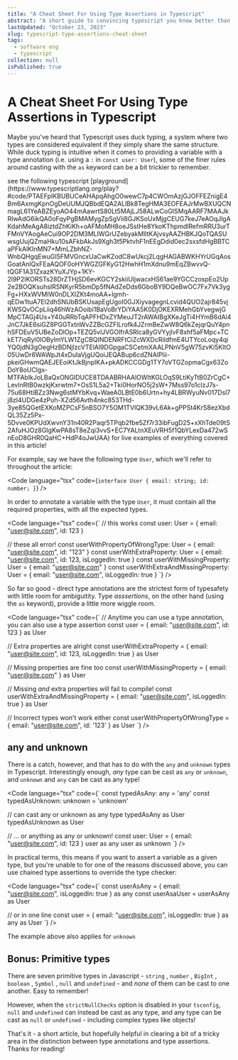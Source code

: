 ```yaml
---
title: "A Cheat Sheet For Using Type Assertions in Typescript"
abstract: "A short guide to convincing typescript you know better than it does"
lastUpdated: "October 23, 2023"
slug: typescript-type-assertions-cheat-sheet
tags:
  - software eng
  - typescript
collection: null
isPublished: true
---
```


# A Cheat Sheet For Using Type Assertions in Typescript

Maybe you've heard that Typescript uses duck typing, a system where two types are considered equivalent if they simply share the same structure.
While duck typing is intuitive when it comes to providing a variable with a type annotation (i.e. using a `:` in `const user: User`), some of the finer rules around casting with the `as` keyword can be a bit trickier to remember.

<Info>
see the following typescript [playground](https://www.typescriptlang.org/play?#code/PTAEFpIKBUBUCeAHApqAhgO0wewC7p4CWOmAzjGJOFFEZnigE4Bm6AxmgKpnOgDeUUMJQBbdEQA2ALlBk8TegHMA3EOFEAJrMwBXUQCNmagL61YeABZEyoAO44mAawrtS80Lt5MAjLJ58ALwCoGISMqAARF7MAAJkRIwAdG6ikQA0oFqyPgBMAMygZpSgVii8GJKSoUxMjgCEUG7keJ7eAOqJlgAKdahMeAgA8iztdZhKiKh+oAFMoMH8oeJSstHe8YkoKThpmdlRefmRRU3urTFMnVYAogAeCui9OP2DM3MLIWGrUZebyakMlltKAjvsyAAZHBKJQoTQASUwsgUujQZmaHku10sAFkbAkJs9Xgh3t5PktvhF1nEEgDdid0ec2sxsfdHgBBTCaPFkAlKInMN7+MmLZbhNZ-WnbQHgqEwuGI5FMVGncxUaCwKZodC8wUkcj2LqgHAGABWKHYrUGqAosGoatAnIQxFEaAQOF0oHYWGZGFKyG12HwhH1mXdnu9mEqZBwvvQ-tQGF1A31ZxazKYuXJYp+1KY-2l9P2IKORSTs28DrZTHjSD6evKGCY2skiiUljwacxHS61ae9YGCCzospEo2Up2e2BOQKsuhsIRSNKyrR5bmDp5fNAdZeDds6GboBY9DQeBwOC7Fx7Vk3ygFg+HXxWVMlW0nDLXlZKt4moAA+lgmh-qEDw1tuA7EI2dhSNUbBSKUsapEgUgoI0GJXiyvagegnLcvid4QUO2ajr845vjKWSQvOCpLiiq46hWzAOoibi1BaVoBrYDiYAA5K0DjOKEXRMehGbYvegwjGMpCTAGj4Us+Y40uRRbTqAPFHDxZYMeuJT2rAWAIBgXKeJgTi4HYmB6dAl4JnC7JkE6siGZ8PGGTxtnWvZZBcGZFlLrofk4JZrmBeZwW8Q6kZejqrQuY4pnhSFDEuV5UBeZoDlOp+TEZQ5vlJVGOlfrASRlca8yGVYyjlvF8xhf5aFMpc+TCkET7iqRyl0lOBylmYLW1ZgCBQINDENRFtCiZcWXDcRildfmE4UTYcoLoqy4qiYQ0jdN3gOegHzBDNjlzcVTElAl9DGpgaCSCetmXAALPNnV5gW75zvKi5KltO05UwDr6WAWpJt4xDuIaVjgUQoiJEQABup6cdZNAlPIii-pkeiGHwmQAEJEEoiKtJkBjnpIKA+pkADKCCGDg1TY7oVTGZopmaCgx63ZoDoY8oUClgx-MTFAblkJoLBaQxONGIDUCE8TDAABRHAAlOWItKGLOqS9LtiKyTtB0ZrCgC+LevlnRtB0wzkjKxrwtm7+OsS1L5a2+Tki0HorNO5j2sW+7Mss97o1clzJ7s-75u68HtiBZz3Nwg6stMYbKvq+WaeA0LBtE0b6Urtn+hy4LBRWyuNv017Dsl7j8zl4UDGe4zPuh-XZd56Avth4nkc853THd-3ye85QGetEXKoMZPCsF5nBSO7Y5OM1TVlQK39vL6Ak+gPPSt4KrS8ezXbdQL35Zz5Px-5Dvve0KPUdXwvnY31n40R2Paqr5TPqb2fbe5Zf7r33ibFugD25+xXhTde09tS2AfuHJOz8GIgKwPA8sT8eZqi3vvS+EC7YALtnXEuVRH5f1QbYLexDa472wSnEoD8GHR0QaHC+HdP4oJwUAA) for live examples of everything covered in this article!
</Info>

For example, say we have the following type `User`, which we'll refer to throughout the article:

<Code
  language="tsx"
  code={`
interface User {
   email: string;
   id: number;
}
`}
/>

In order to annotate a variable with the type `User`, it must contain all the required properties, with all the expected types.

<Code
  language="tsx"
  code={`
// this works
const user: User = { email: "user@site.com", id: 123 }

// these all error!
const userWithPropertyOfWrongType: User = { email: "user@site.com", id: "123" }
const userWithExtraProperty: User = { email: "user@site.com", id: 123, isLoggedIn: true }
const userWithMissingProperty: User = { email: "user@site.com" }
const userWithExtraAndMissingProperty: User = { email: "user@site.com", isLoggedIn: true }
`}
/>

So far so good - direct type annotations are the strictest form of typesafety with little room for ambiguitity.
Type _asssertions_, on the other hand (using the `as` keyword), provide a little more wiggle room.

<Code
  language="tsx"
  code={`
// Anytime you can use a type annotation, you can also use a type assertion
const user = { email: "user@site.com", id: 123 } as User

// Extra properties are alright
const userWithExtraProperty = { email: "user@site.com", id: 123, isLoggedIn: true } as User

// Missing properties are fine too
const userWithMissingProperty = { email: "user@site.com" } as User

// Missing _and_ extra properties will fail to compile!
const userWithExtraAndMissingProperty = { email: "user@site.com", isLoggedIn: true } as User

// Incorrect types won't work either
const userWithPropertyOfWrongType = { email: "user@site.com", id: '123' } as User
`}
/>

## any and unknown

There is a catch, however, and that has to do with the `any` and `unknown` types in Typescript. Interestingly enough, _any_ type can
be cast as `any` or `unknown`, and `unknown` and `any` can be cast as any type!

<Code
  language="tsx"
  code={`
const typedAsAny: any = 'any'
const typedAsUnknown: unknown = 'unknown'

// can cast any or unknown as any type
typedAsAny as User
typedAsUnknown as User

// ... or anything as any or unknown!
const user: User = { email: "user@site.com", id: 123 }
user as any
user as unknown
`}
/>

In practical terms, this means if you want to assert a variable as a given type, but you're unable to for one of the reasons discussed above,
you can use chained type assertions to override the type checker:

<Code
  language="tsx"
  code={`
const userAsAny = { email: "user@site.com", isLoggedIn: true } as any
const userAsaUser = userAsAny as User

// or in one line
const user = { email: "user@site.com", isLoggedIn: true } as any as User
`}
/>

The example above also applies for `unknown`

## Bonus: Primitive types

There are seven primitive types in Javascript - `string` , `number` , `BigInt` , `boolean` , `Symbol` , `null` and `undefined` -
and _none_ of them can be cast to one another. Easy to remember!

However, when the `strictNullChecks` option is disabled in your `tsconfig`, `null` and `undefined` can instead be cast as any type,
and any type can be cast as `null` or `undefined` - including complex types like objects!

That's it - a short article, but hopefully helpful in clearing a bit of a tricky area in the distinction between type annotations and
type assertions. Thanks for reading!

